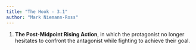 ```yaml
---
title: "The Hook - 3.1"
author: "Mark Niemann-Ross"
---
```


1.  **The Post-Midpoint Rising Action**, in which the protagonist no longer hesitates to confront the antagonist while fighting to achieve their goal.
